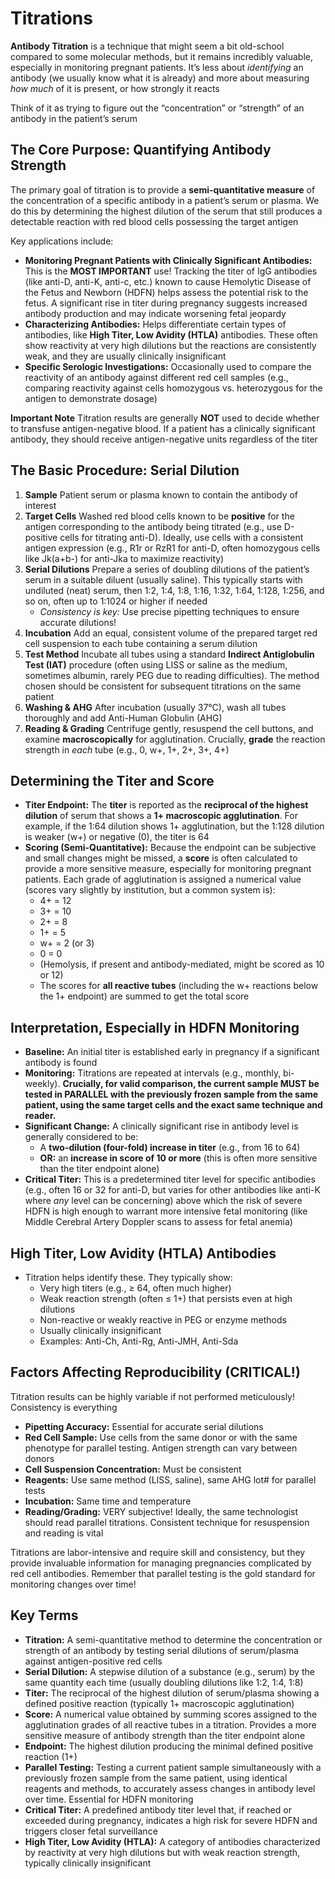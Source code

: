 # Titrations {-}

**Antibody Titration** is a technique that might seem a bit old-school compared to some molecular methods, but it remains incredibly valuable, especially in monitoring pregnant patients. It's less about *identifying* an antibody (we usually know what it is already) and more about measuring *how much* of it is present, or how strongly it reacts

Think of it as trying to figure out the "concentration" or "strength" of an antibody in the patient's serum

## **The Core Purpose: Quantifying Antibody Strength** {-}

The primary goal of titration is to provide a **semi-quantitative measure** of the concentration of a specific antibody in a patient's serum or plasma. We do this by determining the highest dilution of the serum that still produces a detectable reaction with red blood cells possessing the target antigen

Key applications include:

*  **Monitoring Pregnant Patients with Clinically Significant Antibodies:** This is the **MOST IMPORTANT** use! Tracking the titer of IgG antibodies (like anti-D, anti-K, anti-c, etc.) known to cause Hemolytic Disease of the Fetus and Newborn (HDFN) helps assess the potential risk to the fetus. A significant rise in titer during pregnancy suggests increased antibody production and may indicate worsening fetal jeopardy
*  **Characterizing Antibodies:** Helps differentiate certain types of antibodies, like **High Titer, Low Avidity (HTLA)** antibodies. These often show reactivity at very high dilutions but the reactions are consistently weak, and they are usually clinically insignificant
*  **Specific Serologic Investigations:** Occasionally used to compare the reactivity of an antibody against different red cell samples (e.g., comparing reactivity against cells homozygous vs. heterozygous for the antigen to demonstrate dosage)

**Important Note** Titration results are generally **NOT** used to decide whether to transfuse antigen-negative blood. If a patient has a clinically significant antibody, they should receive antigen-negative units regardless of the titer

## **The Basic Procedure: Serial Dilution** {-}

1.  **Sample** Patient serum or plasma known to contain the antibody of interest
2.  **Target Cells** Washed red blood cells known to be **positive** for the antigen corresponding to the antibody being titrated (e.g., use D-positive cells for titrating anti-D). Ideally, use cells with a consistent antigen expression (e.g., R1r or RzR1 for anti-D, often homozygous cells like Jk(a+b-) for anti-Jka to maximize reactivity)
3.  **Serial Dilutions** Prepare a series of doubling dilutions of the patient's serum in a suitable diluent (usually saline). This typically starts with undiluted (neat) serum, then 1:2, 1:4, 1:8, 1:16, 1:32, 1:64, 1:128, 1:256, and so on, often up to 1:1024 or higher if needed
    *   *Consistency is key:* Use precise pipetting techniques to ensure accurate dilutions!
4.  **Incubation** Add an equal, consistent volume of the prepared target red cell suspension to each tube containing a serum dilution
5.  **Test Method** Incubate all tubes using a standard **Indirect Antiglobulin Test (IAT)** procedure (often using LISS or saline as the medium, sometimes albumin, rarely PEG due to reading difficulties). The method chosen should be consistent for subsequent titrations on the same patient
6.  **Washing & AHG** After incubation (usually 37°C), wash all tubes thoroughly and add Anti-Human Globulin (AHG)
7.  **Reading & Grading** Centrifuge gently, resuspend the cell buttons, and examine **macroscopically** for agglutination. Crucially, **grade** the reaction strength in *each* tube (e.g., 0, w+, 1+, 2+, 3+, 4+)

## **Determining the Titer and Score** {-}

*   **Titer Endpoint:** The **titer** is reported as the **reciprocal of the highest dilution** of serum that shows a **1+ macroscopic agglutination**. For example, if the 1:64 dilution shows 1+ agglutination, but the 1:128 dilution is weaker (w+) or negative (0), the titer is 64
*   **Scoring (Semi-Quantitative):** Because the endpoint can be subjective and small changes might be missed, a **score** is often calculated to provide a more sensitive measure, especially for monitoring pregnant patients. Each grade of agglutination is assigned a numerical value (scores vary slightly by institution, but a common system is):
    *   4+ = 12
    *   3+ = 10
    *   2+ = 8
    *   1+ = 5
    *   w+ = 2 (or 3)
    *   0 = 0
    *   (Hemolysis, if present and antibody-mediated, might be scored as 10 or 12)
    *   The scores for **all reactive tubes** (including the w+ reactions below the 1+ endpoint) are summed to get the total score

## **Interpretation, Especially in HDFN Monitoring** {-}

*   **Baseline:** An initial titer is established early in pregnancy if a significant antibody is found
*   **Monitoring:** Titrations are repeated at intervals (e.g., monthly, bi-weekly). **Crucially, for valid comparison, the current sample MUST be tested in PARALLEL with the previously frozen sample from the same patient, using the same target cells and the exact same technique and reader.**
*   **Significant Change:** A clinically significant rise in antibody level is generally considered to be:
    *   A **two-dilution (four-fold) increase in titer** (e.g., from 16 to 64)
    *   **OR:** an **increase in score of 10 or more** (this is often more sensitive than the titer endpoint alone)
*   **Critical Titer:** This is a predetermined titer level for specific antibodies (e.g., often 16 or 32 for anti-D, but varies for other antibodies like anti-K where *any* level can be concerning) above which the risk of severe HDFN is high enough to warrant more intensive fetal monitoring (like Middle Cerebral Artery Doppler scans to assess for fetal anemia)

## **High Titer, Low Avidity (HTLA) Antibodies** {-}

*   Titration helps identify these. They typically show:
    *   Very high titers (e.g., ≥ 64, often much higher)
    *   Weak reaction strength (often ≤ 1+) that persists even at high dilutions
    *   Non-reactive or weakly reactive in PEG or enzyme methods
    *   Usually clinically insignificant
    *   Examples: Anti-Ch, Anti-Rg, Anti-JMH, Anti-Sda

## **Factors Affecting Reproducibility (CRITICAL!)** {-}

Titration results can be highly variable if not performed meticulously! Consistency is everything

*   **Pipetting Accuracy:** Essential for accurate serial dilutions
*   **Red Cell Sample:** Use cells from the same donor or with the same phenotype for parallel testing. Antigen strength can vary between donors
*   **Cell Suspension Concentration:** Must be consistent
*   **Reagents:** Use same method (LISS, saline), same AHG lot# for parallel tests
*   **Incubation:** Same time and temperature
*   **Reading/Grading:** VERY subjective! Ideally, the same technologist should read parallel titrations. Consistent technique for resuspension and reading is vital

Titrations are labor-intensive and require skill and consistency, but they provide invaluable information for managing pregnancies complicated by red cell antibodies. Remember that parallel testing is the gold standard for monitoring changes over time!

## **Key Terms** {-}

*   **Titration:** A semi-quantitative method to determine the concentration or strength of an antibody by testing serial dilutions of serum/plasma against antigen-positive red cells
*   **Serial Dilution:** A stepwise dilution of a substance (e.g., serum) by the same quantity each time (usually doubling dilutions like 1:2, 1:4, 1:8)
*   **Titer:** The reciprocal of the highest dilution of serum/plasma showing a defined positive reaction (typically 1+ macroscopic agglutination)
*   **Score:** A numerical value obtained by summing scores assigned to the agglutination grades of all reactive tubes in a titration. Provides a more sensitive measure of antibody strength than the titer endpoint alone
*   **Endpoint:** The highest dilution producing the minimal defined positive reaction (1+)
*   **Parallel Testing:** Testing a current patient sample simultaneously with a previously frozen sample from the same patient, using identical reagents and methods, to accurately assess changes in antibody level over time. Essential for HDFN monitoring
*   **Critical Titer:** A predefined antibody titer level that, if reached or exceeded during pregnancy, indicates a high risk for severe HDFN and triggers closer fetal surveillance
*   **High Titer, Low Avidity (HTLA):** A category of antibodies characterized by reactivity at very high dilutions but with weak reaction strength, typically clinically insignificant
